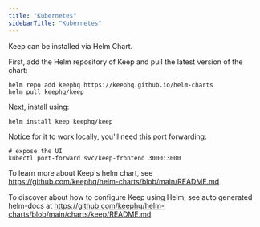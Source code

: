 ```yaml
---
title: "Kubernetes"
sidebarTitle: "Kubernetes"
---
```


Keep can be installed via Helm Chart.

First, add the Helm repository of Keep and pull the latest version of the chart:
```
helm repo add keephq https://keephq.github.io/helm-charts
helm pull keephq/keep
```

Next, install using:
```
helm install keep keephq/keep
```

Notice for it to work locally, you'll need this port forwarding:
```
# expose the UI
kubectl port-forward svc/keep-frontend 3000:3000
```

To learn more about Keep's helm chart, see https://github.com/keephq/helm-charts/blob/main/README.md

To discover about how to configure Keep using Helm, see auto generated helm-docs at https://github.com/keephq/helm-charts/blob/main/charts/keep/README.md
